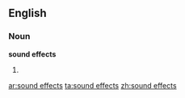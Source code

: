 ==English==
===Noun===
'''sound effects'''

#{{plural of|[[sound effect]]}}

[[ar:sound effects]]
[[ta:sound effects]]
[[zh:sound effects]]